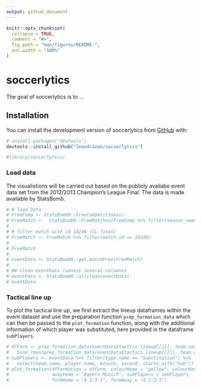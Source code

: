 ```yaml
---
output: github_document
---
```


<!-- README.md is generated from README.Rmd. Please edit that file -->

```r
knitr::opts_chunk$set(
  collapse = TRUE,
  comment = "#>",
  fig.path = "man/figures/README-",
  out.width = "100%"
)
```

# soccerlytics

<!-- badges: start -->
<!-- badges: end -->

The goal of soccerlytics is to ...

## Installation

You can install the development version of soccerlytics from [GitHub](https://github.com/) with:

``` r
# install.packages("devtools")
devtools::install_github("leandrazan/soccerlytics")
```

```r
#library(soccerlytics)
```


### Load data

The visualistions will be carried out based on the publicly availabe event data set 
from the 2012/2013 Champion's League Final. 
The data is made available by StatsBomb.

```r
# # load Data
# FreeComp <- StatsBombR::FreeCompetitions()
# FreeMatch <-  StatsBombR::FreeMatches(FreeComp %>% filter(season_name == "2012/2013"))
# 
# # filter match with id 18240 (CL final)
# FreeMatch <- FreeMatch %>% filter(match_id == 18240)
# 
# FreeMatch
# 
# eventData <- StatsBombR::get.matchFree(FreeMatch)
# 
# ## clean eventData (unnest several columns)
# eventData <- StatsBombR::allclean(eventData)
# eventData

```

### Tactical line up

To plot the tactical line up, we first extract the lineup dataframes within the 
event dataset and use the preparation function `prep_formation_data` which can then 
be passed to the `plot_formation` function, along with the additional information 
of which player was substituted, here provided in the dataframe `subPlayers`.
```r

# dfForm <- prep_formation_data(eventData$tactics.lineup[[1]], team.name = "BVB") %>% 
#   bind_rows(prep_formation_data(eventData$tactics.lineup[[2]], team.name = "Bayern Munich"))
# subPlayers <- eventData %>% filter(type.name == "Substitution") %>% 
#   select(team.name, player.name, minute, second, starts_with("Sub"))
# plot_formation(dfFormation = dfForm, colourHome = "yellow", colourHome2 = "black", colourAway = "red", hometeam = "BVB", 
#                awayteam = "Bayern Munich", subPlayers = subPlayers, 
#                formHome = "4-2-3-1", formAway = "4-2-3-1")
```
